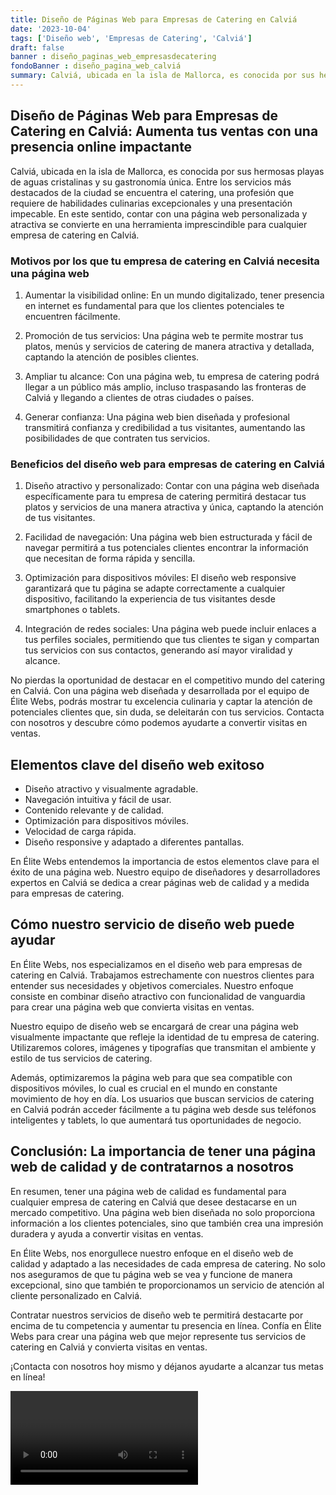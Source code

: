 ```yaml
---
title: Diseño de Páginas Web para Empresas de Catering en Calviá
date: '2023-10-04'
tags: ['Diseño web', 'Empresas de Catering', 'Calviá']
draft: false
banner : diseño_paginas_web_empresasdecatering
fondoBanner : diseño_pagina_web_calviá
summary: Calviá, ubicada en la isla de Mallorca, es conocida por sus hermosas playas de aguas cristalinas y su gastronomía única. Entre los servicios más destacados de la ciudad se encuentra el catering, una profesión que requiere de habilidades culinarias excepcionales y una presentación impecable. En este sentido, contar con una página web personalizada y atractiva se convierte en una herramienta imprescindible para cualquier empresa de catering en Calviá.
---
```


## Diseño de Páginas Web para Empresas de Catering en Calviá: Aumenta tus ventas con una presencia online impactante

Calviá, ubicada en la isla de Mallorca, es conocida por sus hermosas playas de aguas cristalinas y su gastronomía única. Entre los servicios más destacados de la ciudad se encuentra el catering, una profesión que requiere de habilidades culinarias excepcionales y una presentación impecable. En este sentido, contar con una página web personalizada y atractiva se convierte en una herramienta imprescindible para cualquier empresa de catering en Calviá.

### Motivos por los que tu empresa de catering en Calviá necesita una página web

1. Aumentar la visibilidad online: En un mundo digitalizado, tener presencia en internet es fundamental para que los clientes potenciales te encuentren fácilmente.

2. Promoción de tus servicios: Una página web te permite mostrar tus platos, menús y servicios de catering de manera atractiva y detallada, captando la atención de posibles clientes.

3. Ampliar tu alcance: Con una página web, tu empresa de catering podrá llegar a un público más amplio, incluso traspasando las fronteras de Calviá y llegando a clientes de otras ciudades o países.

4. Generar confianza: Una página web bien diseñada y profesional transmitirá confianza y credibilidad a tus visitantes, aumentando las posibilidades de que contraten tus servicios.

### Beneficios del diseño web para empresas de catering en Calviá

1. Diseño atractivo y personalizado: Contar con una página web diseñada específicamente para tu empresa de catering permitirá destacar tus platos y servicios de una manera atractiva y única, captando la atención de tus visitantes.

2. Facilidad de navegación: Una página web bien estructurada y fácil de navegar permitirá a tus potenciales clientes encontrar la información que necesitan de forma rápida y sencilla.

3. Optimización para dispositivos móviles: El diseño web responsive garantizará que tu página se adapte correctamente a cualquier dispositivo, facilitando la experiencia de tus visitantes desde smartphones o tablets.

4. Integración de redes sociales: Una página web puede incluir enlaces a tus perfiles sociales, permitiendo que tus clientes te sigan y compartan tus servicios con sus contactos, generando así mayor viralidad y alcance.

No pierdas la oportunidad de destacar en el competitivo mundo del catering en Calviá. Con una página web diseñada y desarrollada por el equipo de Élite Webs, podrás mostrar tu excelencia culinaria y captar la atención de potenciales clientes que, sin duda, se deleitarán con tus servicios. Contacta con nosotros y descubre cómo podemos ayudarte a convertir visitas en ventas.

<GifSeo />

<Cta />

## Elementos clave del diseño web exitoso

- Diseño atractivo y visualmente agradable.
- Navegación intuitiva y fácil de usar.
- Contenido relevante y de calidad.
- Optimización para dispositivos móviles.
- Velocidad de carga rápida.
- Diseño responsive y adaptado a diferentes pantallas.

En Élite Webs entendemos la importancia de estos elementos clave para el éxito de una página web. Nuestro equipo de diseñadores y desarrolladores expertos en Calviá se dedica a crear páginas web de calidad y a medida para empresas de catering.

## Cómo nuestro servicio de diseño web puede ayudar

En Élite Webs, nos especializamos en el diseño web para empresas de catering en Calviá. Trabajamos estrechamente con nuestros clientes para entender sus necesidades y objetivos comerciales. Nuestro enfoque consiste en combinar diseño atractivo con funcionalidad de vanguardia para crear una página web que convierta visitas en ventas.

Nuestro equipo de diseño web se encargará de crear una página web visualmente impactante que refleje la identidad de tu empresa de catering. Utilizaremos colores, imágenes y tipografías que transmitan el ambiente y estilo de tus servicios de catering.

Además, optimizaremos la página web para que sea compatible con dispositivos móviles, lo cual es crucial en el mundo en constante movimiento de hoy en día. Los usuarios que buscan servicios de catering en Calviá podrán acceder fácilmente a tu página web desde sus teléfonos inteligentes y tablets, lo que aumentará tus oportunidades de negocio.

## Conclusión: La importancia de tener una página web de calidad y de contratarnos a nosotros

En resumen, tener una página web de calidad es fundamental para cualquier empresa de catering en Calviá que desee destacarse en un mercado competitivo. Una página web bien diseñada no solo proporciona información a los clientes potenciales, sino que también crea una impresión duradera y ayuda a convertir visitas en ventas.

En Élite Webs, nos enorgullece nuestro enfoque en el diseño web de calidad y adaptado a las necesidades de cada empresa de catering. No solo nos aseguramos de que tu página web se vea y funcione de manera excepcional, sino que también te proporcionamos un servicio de atención al cliente personalizado en Calviá.

Contratar nuestros servicios de diseño web te permitirá destacarte por encima de tu competencia y aumentar tu presencia en línea. Confía en Élite Webs para crear una página web que mejor represente tus servicios de catering en Calviá y convierta visitas en ventas.

¡Contacta con nosotros hoy mismo y déjanos ayudarte a alcanzar tus metas en línea!


<Video />

<CtaBot job='Empresas de Catering' city='Calviá'/>

<Gmaps query='Calviá+españa+maps' />